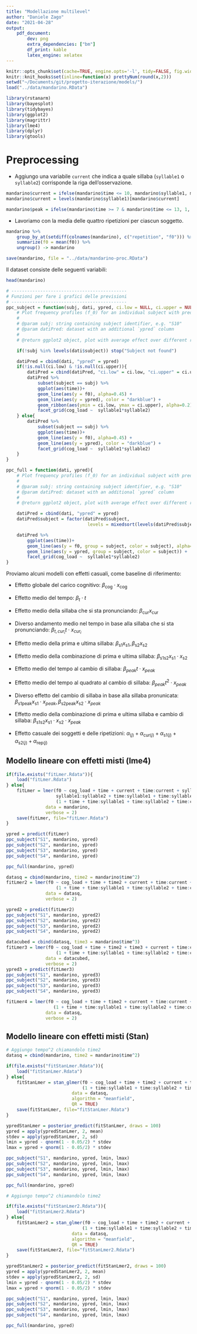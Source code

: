 ```yaml
---
title: "Modellazione multilevel"
author: "Daniele Zago"
date: "2021-04-28"
output: 
    pdf_document:
        dev: png
        extra_dependencies: ["bm"]
        df_print: kable
        latex_engine: xelatex
---
```


```r
knitr::opts_chunk$set(cache=TRUE, engine.opts='-l', tidy=FALSE, fig.width=12, fig.height=8)
knitr::knit_hooks$set(inline=function(x) prettyNum(round(x,2)))
setwd("~/Documents/git/progetto-iterazione/models/")
load("../data/mandarino.RData")
```

```r
library(rstanarm)
library(bayesplot)
library(tidybayes)
library(ggplot2)
library(magrittr)
library(lme4)
library(dplyr)
library(gtools)
```

# Preprocessing #

* Aggiungo una variabile `current` che indica a quale sillaba (`syllable1` o `syllable2`) corrisponde la riga dell'osservazione.
```r
mandarino$current = ifelse(mandarino$time <= 10, mandarino$syllable1, mandarino$syllable2)
mandarino$current = levels(mandarino$syllable1)[mandarino$current]

mandarino$peak = ifelse(mandarino$time >= 7 & mandarino$time <= 13, 1, 0)
```

* Lavoriamo con la media delle quattro ripetizioni per ciascun soggetto.

```r
mandarino %>%
    group_by_at(setdiff(colnames(mandarino), c("repetition", "f0"))) %>%
    summarize(f0 = mean(f0)) %>%
    ungroup() -> mandarino
```

```r
save(mandarino, file = "../data/mandarino-proc.RData")
```

Il dataset consiste delle seguenti variabili:

```r
head(mandarino)
```

```r
# --------------------------------------------
# Funzioni per fare i grafici delle previsioni
# --------------------------------------------
ppc_subject = function(subj, dati, ypred, ci.low = NULL, ci.upper = NULL){
    # Plot frequency profiles (f_0) for an individual subject with predictions
    #
    # @param subj: string containing subject identifier, e.g. "S10"
    # @param datiPred: dataset with an additional `ypred` column
    #
    # @return ggplot2 object, plot with average effect over different repetitions

    if(!subj %in% levels(dati$subject)) stop("Subject not found")

    datiPred = cbind(dati, "ypred" = ypred)
    if(!is.null(ci.low) & !is.null(ci.upper)){
        datiPred = cbind(datiPred, "ci.low" = ci.low, "ci.upper" = ci.upper)
        datiPred %>%
            subset(subject == subj) %>%
            ggplot(aes(time))+
            geom_line(aes(y = f0), alpha=0.45) + 
            geom_line(aes(y = ypred), color = "darkblue") + 
            geom_ribbon(aes(ymin = ci.low, ymax = ci.upper), alpha=0.2) +
            facet_grid(cog_load ~  syllable1*syllable2)
    } else{
        datiPred %>%
            subset(subject == subj) %>%
            ggplot(aes(time))+
            geom_line(aes(y = f0), alpha=0.45) + 
            geom_line(aes(y = ypred), color = "darkblue") + 
            facet_grid(cog_load ~  syllable1*syllable2)
    }
}

ppc_full = function(dati, ypred){
    # Plot frequency profiles (f_0) for an individual subject with predictions
    #
    # @param subj: string containing subject identifier, e.g. "S10"
    # @param datiPred: dataset with an additional `ypred` column
    #
    # @return ggplot2 object, plot with average effect over different repetitions

    datiPred = cbind(dati, "ypred" = ypred)
    datiPred$subject = factor(datiPred$subject,
                               levels = mixedsort(levels(datiPred$subject)))

    datiPred %>%
        ggplot(aes(time))+
        geom_line(aes(y = f0, group = subject, color = subject), alpha=0.8, linetype = 3) + 
        geom_line(aes(y = ypred, group = subject, color = subject)) + 
        facet_grid(cog_load ~  syllable1*syllable2)
}
```

Proviamo alcuni modelli con effetti casuali, come baseline di riferimento:

* Effetto globale del carico cognitivo: $\beta_\text{cog} \cdot x_\text{cog}$

* Effetto medio del tempo: $\beta_t \cdot t$

* Effetto medio della sillaba che si sta pronunciando: $\beta_\text{cur} x_\text{cur}$

* Diverso andamento medio nel tempo in base alla sillaba che si sta pronunciando: $\beta_{t, cur_i} t\cdot  x_{cur_i}$

* Effetto medio della prima e ultima sillaba: $\beta_\text{s1} x_\text{s1}, \beta_\text{s2} x_\text{s2}$
  
* Effetto medio della combinazione di prima e ultima sillaba: $\beta_{\text{s1s2}} x_\text{s1}\cdot x_\text{s2}$

* Effetto medio del tempo al cambio di sillaba: $\beta_{peak} t \cdot x_{peak}$

* Effetto medio del tempo al quadrato al cambio di sillaba: $\beta_{peak} t^2 \cdot x_{peak}$

* Diverso effetto del cambio di sillaba in base alla sillaba pronunicata:  $\beta_\text{s1peak} x_\text{s1} \cdot x_{peak}, \beta_\text{s2peak} x_\text{s2}\cdot x_{peak}$

* Effetto medio della combinazione di prima e ultima sillaba e cambio di sillaba: $\beta_{\text{s1s2}} x_\text{s1}\cdot x_\text{s2} \cdot x_{peak}$

* Effetto casuale dei soggetti e delle ripetizioni: $\alpha_{(j)} + \alpha_{\text{cur}(j)} + \alpha_{\text{s1}(j)} +  \alpha_{\text{s2}(j)} +\alpha_{\text{rep}(j)}$


## Modello lineare con effetti misti (lme4) ##

```r
if(file.exists("fitLmer.Rdata")){
    load("fitLmer.Rdata")
} else{
    fitLmer = lmer(f0 ~ cog_load + time + current + time:current + syllable1 + syllable2 +
                   syllable1:syllable2 + time:syllable1 + time:syllable2 +
                   (1 + time + time:syllable1 + time:syllable2 + time:current|subject),
               data = mandarino,
               verbose = 2)
    save(fitLmer, file="fitLmer.Rdata")
}
```

```r
ypred = predict(fitLmer)
ppc_subject("S1", mandarino, ypred)
ppc_subject("S2", mandarino, ypred)
ppc_subject("S3", mandarino, ypred)
ppc_subject("S4", mandarino, ypred)

ppc_full(mandarino, ypred)
```

```r
datasq = cbind(mandarino, time2 = mandarino$time^2)
fitLmer2 = lmer(f0 ~ cog_load + time + time2 + current + time:current + time2:current + syllable1                  + syllable2 + syllable1:syllable2 + time:syllable1 + time:syllable2 +
                   (1 + time + time:syllable1 + time:syllable2 + time:current|subject),
               data = datasq,
               verbose = 2)

ypred2 = predict(fitLmer2)
ppc_subject("S1", mandarino, ypred2)
ppc_subject("S2", mandarino, ypred2)
ppc_subject("S3", mandarino, ypred2)
ppc_subject("S4", mandarino, ypred2)
```

```r
datacubed = cbind(datasq, time3 = mandarino$time^3)
fitLmer3 = lmer(f0 ~ cog_load + time + time2 + time3 + current + time:current + time2:current +                   time3:current + syllable1 + syllable2 + syllable1:syllable2 + time:syllable1 +                    time:syllable2 +
                   (1 + time + time:syllable1 + time:syllable2 + time:current|subject),
               data = datacubed,
               verbose = 2)
ypred3 = predict(fitLmer3)
ppc_subject("S1", mandarino, ypred3)
ppc_subject("S2", mandarino, ypred3)
ppc_subject("S3", mandarino, ypred3)
ppc_subject("S4", mandarino, ypred3)
```

```r
fitLmer4 = lmer(f0 ~ cog_load + time + time2 + current + time:current + time2:current +                    + syllable1 + syllable2 + syllable1:syllable2 + time:syllable1 + time:syllable2 + time:peak + time2:peak + peak:syllable1 + peak:syllable2 + peak:syllable1:syllable2 + 
                  (1 + time + time:syllable1 + time:syllable2 + time:current|subject),
               data = datasq,
               verbose = 2)
```



## Modello lineare con effetti misti (Stan) ##

```r
# Aggiungo tempo^2 chiamandolo time2
datasq = cbind(mandarino, time2 = mandarino$time^2)

if(file.exists("fitStanLmer.Rdata")){
    load("fitStanLmer.Rdata")
} else{
    fitStanLmer = stan_glmer(f0 ~ cog_load + time + time2 + current + time:current + time2:current + syllable1 + syllable2 + syllable1:syllable2 + time:syllable1 + time:syllable2 +
                             (1 + time:syllable1 + time:syllable2 + time:current|subject),
                         data = datasq,
                         algorithm = "meanfield",
                         QR = TRUE)
    save(fitStanLmer, file="fitStanLmer.Rdata")
}
```
```r
ypredStanLmer = posterior_predict(fitStanLmer, draws = 100)
ypred = apply(ypredStanLmer, 2, mean)
stdev = apply(ypredStanLmer, 2, sd)
lmin = ypred - qnorm(1 - 0.05/2) * stdev
lmax = ypred + qnorm(1 - 0.05/2) * stdev

ppc_subject("S1", mandarino, ypred, lmin, lmax)
ppc_subject("S2", mandarino, ypred, lmin, lmax)
ppc_subject("S3", mandarino, ypred, lmin, lmax)
ppc_subject("S4", mandarino, ypred, lmin, lmax)

ppc_full(mandarino, ypred)
```

```r
# Aggiungo tempo^2 chiamandolo time2

if(file.exists("fitStanLmer2.Rdata")){
    load("fitStanLmer2.Rdata")
} else{
    fitStanLmer2 = stan_glmer(f0 ~ cog_load + time + time2 + current + time:current + time2:current + syllable1 + syllable2 + syllable1:syllable2 + time:syllable1 + time:syllable2 + time:peak + time2:peak + peak:syllable1 + peak:syllable2 + peak:syllable1:syllable2 + 
                             (1 + time:syllable1 + time:syllable2 + time:current|subject),
                         data = datasq,
                         algorithm = "meanfield",
                         QR = TRUE)
    save(fitStanLmer2, file="fitStanLmer2.Rdata")
}
```
```r
ypredStanLmer2 = posterior_predict(fitStanLmer2, draws = 100)
ypred = apply(ypredStanLmer2, 2, mean)
stdev = apply(ypredStanLmer2, 2, sd)
lmin = ypred - qnorm(1 - 0.05/2) * stdev
lmax = ypred + qnorm(1 - 0.05/2) * stdev

ppc_subject("S1", mandarino, ypred, lmin, lmax)
ppc_subject("S2", mandarino, ypred, lmin, lmax)
ppc_subject("S3", mandarino, ypred, lmin, lmax)
ppc_subject("S4", mandarino, ypred, lmin, lmax)

ppc_full(mandarino, ypred)
```
